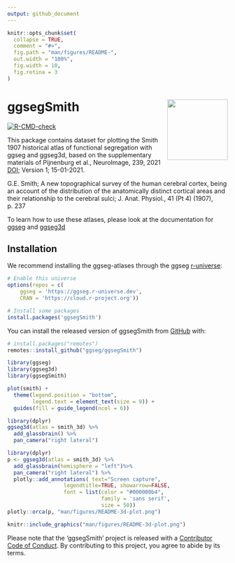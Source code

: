 ```yaml
---
output: github_document
---
```


<!-- README.md is generated from README.Rmd. Please edit that file -->

```r
knitr::opts_chunk$set(
  collapse = TRUE,
  comment = "#>",
  fig.path = "man/figures/README-",
  out.width = "100%",
  fig.width = 10, 
  fig.retina = 3
)
```

# ggsegSmith <img src='man/figures/logo.png' align="right" height="138.5" />

<!-- badges: start -->
[![R-CMD-check](https://github.com/ggseg/ggsegSmith/workflows/R-CMD-check/badge.svg)](https://github.com/ggseg/ggsegSmith/actions)
<!-- badges: end -->

This package contains dataset for plotting the Smith 1907 historical atlas of functional segregation with ggseg and ggseg3d,  based on the supplementary materials of Pijnenburg et al., NeuroImage, 239, 2021 [DOI](https://doi.org/10.1016/j.neuroimage.2021.118274); Version 1; 15-01-2021. 

G.E. Smith; A new topographical survey of the human cerebral cortex, being an account of the distribution of the anatomically distinct cortical areas and their relationship to the cerebral sulci; J. Anat. Physiol., 41 (Pt 4) (1907), p. 237

To learn how to use these atlases, please look at the documentation for [ggseg](https://ggseg.github.io/ggseg/) and [ggseg3d](https://ggseg.github.io/ggseg3d)

## Installation

We recommend installing the ggseg-atlases through the ggseg [r-universe](https://ggseg.r-universe.dev/ui#builds):

```r
# Enable this universe
options(repos = c(
    ggseg = 'https://ggseg.r-universe.dev',
    CRAN = 'https://cloud.r-project.org'))

# Install some packages
install.packages('ggsegSmith')
```

You can install the released version of ggsegSmith from [GitHub](https://github.com/) with:

``` r
# install.packages("remotes")
remotes::install_github("ggseg/ggsegSmith")
```

```r
library(ggseg)
library(ggseg3d)
library(ggsegSmith)

plot(smith) +
  theme(legend.position = "bottom", 
        legend.text = element_text(size = 9)) +
  guides(fill = guide_legend(ncol = 6))

```

```r
library(dplyr)
ggseg3d(atlas = smith_3d) %>% 
  add_glassbrain() %>% 
  pan_camera("right lateral")
```

```r
library(dplyr)
p <- ggseg3d(atlas = smith_3d) %>%
  add_glassbrain(hemisphere = "left")%>%
  pan_camera("right lateral") %>%
  plotly::add_annotations( text="Screen capture",
                  legendtitle=TRUE, showarrow=FALSE,
                  font = list(color = "#000000b4",
                              family = 'sans serif',
                              size = 50))
plotly::orca(p, "man/figures/README-3d-plot.png")
```

```r
knitr::include_graphics("man/figures/README-3d-plot.png")
```

Please note that the 'ggsegSmith' project is released with a
[Contributor Code of Conduct](CODE_OF_CONDUCT.md).
By contributing to this project, you agree to abide by its terms.

